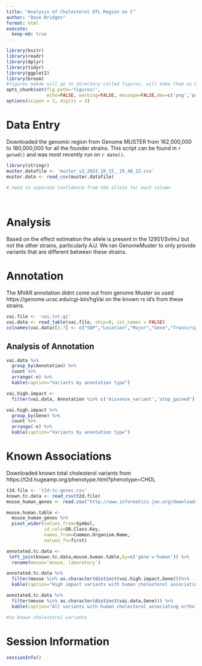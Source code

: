 ```yaml
---
title: "Analysis of Cholesterol QTL Region on C"
author: "Dave Bridges"
format: html
execute:
  keep-md: true
---
```


```r
library(knitr)
library(readr)
library(dplyr)
library(tidyr)
library(ggplot2)
library(broom)
#figures makde will go to directory called figures, will make them as both png and pdf files 
opts_chunk$set(fig.path='figures/',
               echo=FALSE, warning=FALSE, message=FALSE,dev=c('png','pdf'))
options(scipen = 2, digits = 3)
```

# Data Entry

Downloaded the genomic region from Genome MUSTER from 162,000,000 to 180,000,000 for all the founder strains.  This script can be found in `r getwd()` and was most recently run on `r date()`.

```r
library(stringr)
muster.datafile <- 'muster_v2_2023_10_15__19_40_22.csv'
muster.data <- read_csv(muster.datafile)
  
# need to separate confidence from the allele for each column




```

# Analysis

Based on the effect estimation the allele is present in the 129S1/SvImJ but not the other strains, particularly A/J.  We ran GenomeMuster to only provide variants that are different between these strains.

# Annotation

The MVAR annotation didnt come out from genome Muster so used https://genome.ucsc.edu/cgi-bin/hgVai on the known rs id's from these strains.

```r
vai.file <- 'vai.txt.gz'
vai.data <- read_table(vai.file, skip=8, col_names = FALSE)
colnames(vai.data)[1:7] <- c("SNP","Location","Major","Gene","Transcript","Type","Annotation")
```

## Analysis of Annotation

```r
vai.data %>% 
  group_by(Annotation) %>% 
  count %>% 
  arrange(-n) %>% 
  kable(caption="Variants by annotation type")

vai.high.impact <- 
  filter(vai.data, Annotation %in% c('missense_variant','stop_gained'))

vai.high.impact %>% 
  group_by(Gene) %>%
  count %>%
  arrange(-n) %>% 
  kable(caption="Variants by annotation type")
```

# Known Associations


Downloaded known total cholesterol variants from https://t2d.hugeamp.org/phenotype.html?phenotype=CHOL

```r
t2d.file <- 't2d-tc-genes.csv'
known.tc.data <- read_csv(t2d.file)
mouse_human_genes <- read.csv("http://www.informatics.jax.org/downloads/reports/HOM_MouseHumanSequence.rpt",sep="\t")

mouse.human.table <-
  mouse_human_genes %>%
  pivot_wider(values_from=Symbol,
              id_cols=DB.Class.Key,
              names_from=Common.Organism.Name,
              values_fn=first)

annotated.tc.data <-
 left_join(known.tc.data,mouse.human.table,by=c('gene'='human')) %>%
  rename(mouse=`mouse, laboratory`)

annotated.tc.data %>%
  filter(mouse %in% as.character(distinct(vai.high.impact,Gene)))%>%
  kable(caption="High impact variants with human cholesterol associating orthologs")

annotated.tc.data %>%
  filter(mouse %in% as.character(distinct(vai.data,Gene))) %>%
  kable(caption="All variants with human cholesterol associating orthologs")

#no known cholesterol variants
```

# Session Information

```r
sessionInfo()
```